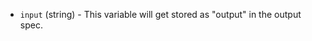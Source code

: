 <!-- Code generated from the comments of the Config struct in datasource/null/data.go; DO NOT EDIT MANUALLY -->

- `input` (string) - This variable will get stored as "output" in the output spec.

<!-- End of code generated from the comments of the Config struct in datasource/null/data.go; -->

